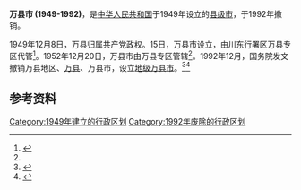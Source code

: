 '''万县市 (1949-1992)'''，是[[中华人民共和国|中华人民共和国]]于1949年设立的[[县级市|县级市]]，于1992年撤销。

1949年12月8日，万县归属共产党政权。15日，万县市设立，由川东行署区万县专区代管<ref name=":13">{{Cite web|title=历史沿革|url=http://www.wz.gov.cn/zjwz/lsyg/202003/t20200331_6847589.html|publisher=万州区党史和地方志研究室|access-date=2021-07-20|archive-date=2020-11-22|archive-url=https://web.archive.org/web/20201122153142/http://www.wz.gov.cn/zjwz/lsyg/202003/t20200331_6847589.html|dead-url=no}}</ref>。1952年12月20日，万县市由万县专区管辖<ref name=":13" />。1992年12月，国务院发文撤销万县地区、[[万县|万县]]、万县市，设立[[万县市_(地级市)|地级万县市]]。<ref>{{Cite book | author = 重庆市万州区龙宝移民开发区地方志编纂委员会编 | title = 《万县市志》 | location = | publisher =重庆出版社 | date = 2001.09 | language = zh-hans |p=5}}</ref><ref>{{Cite wikisource|title=国务院关于四川省撤销万县地区设立万县市（地级）的批复|author=[[中华人民共和国国务院|中华人民共和国国务院]]|date=1992-12-11}}</ref>

== 参考资料 ==
{{reflist|2}}

[[Category:1949年建立的行政区划|Category:1949年建立的行政区划]]
[[Category:1992年废除的行政区划|Category:1992年废除的行政区划]]